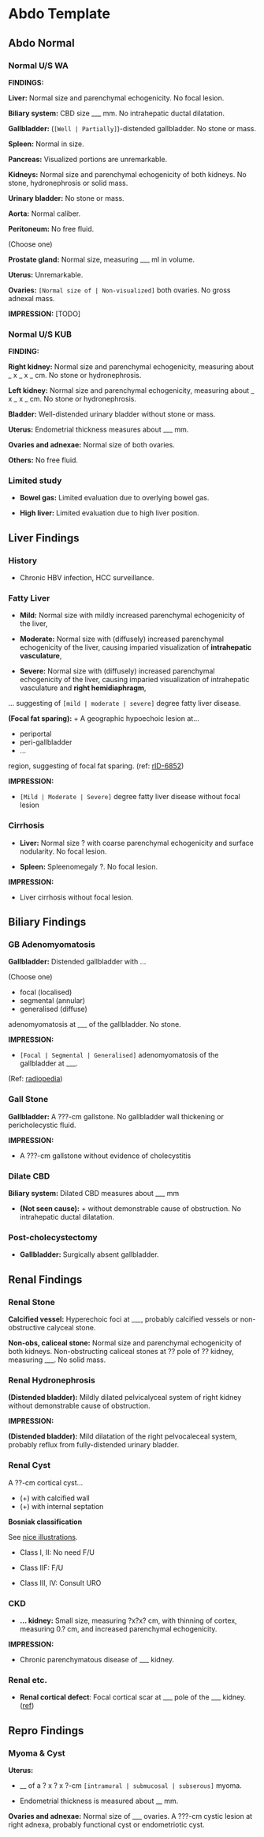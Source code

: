 # Abdo Template

## Abdo Normal 

### Normal U/S WA


**FINDINGS:** 

**Liver:** Normal size and parenchymal echogenicity. No focal lesion. 

**Biliary system:** CBD size ___ mm. No intrahepatic ductal dilatation. 

**Gallbladder:** (`[Well | Partially]`)-distended gallbladder. No stone or mass.

**Spleen:** Normal in size. 

**Pancreas:** Visualized portions are unremarkable.

**Kidneys:** Normal size and parenchymal echogenicity of both kidneys. No stone, hydronephrosis or solid mass. 

**Urinary bladder:** No stone or mass. 

**Aorta:** Normal caliber. 

**Peritoneum:** No free fluid. 

(Choose one)

**Prostate gland:** Normal size, measuring ___ ml in volume. 

**Uterus:** Unremarkable.

**Ovaries:** `[Normal size of | Non-visualized]` both ovaries. No gross adnexal mass. 


**IMPRESSION:** [TODO]


### Normal U/S KUB

**FINDING:**

**Right kidney:** Normal size and parenchymal echogenicity, measuring about _ x _ x _ cm. No stone or hydronephrosis. 

**Left kidney:** Normal size and parenchymal echogenicity, measuring about _ x _ x _ cm. No stone or hydronephrosis.

**Bladder:** Well-distended urinary bladder without stone or mass. 

**Uterus:** Endometrial thickness measures about ___ mm. 

**Ovaries and adnexae:** Normal size of both ovaries.

**Others:** No free fluid. 

### Limited study

-   **Bowel gas:** Limited evaluation due to overlying bowel gas.

-   **High liver:** Limited evaluation due to high liver position.

## Liver Findings 

### History

-  Chronic HBV infection, HCC surveillance.

### Fatty Liver

- **Mild:** Normal size with mildly increased parenchymal echogenicity of the liver,

- **Moderate:** Normal size with (diffusely) increased parenchymal echogenicity of the liver, causing imparied visualization of **intrahepatic vasculature**, 

- **Severe:** Normal size with (diffusely) increased parenchymal echogenicity of the liver, causing imparied visualization of intrahepatic vasculature and **right hemidiaphragm**,

... suggesting of `[mild | moderate | severe]` degree fatty liver disease.

**(Focal fat sparing):** + A geographic hypoechoic lesion at...

- periportal
- peri-gallbladder
- ...

region, suggesting of focal fat sparing. (ref: [rID-6852](https://doi.org/10.53347/rID-6852)) 

**IMPRESSION:** 

- `[Mild | Moderate | Severe]` degree fatty liver disease without focal lesion 

### Cirrhosis

- **Liver:** Normal size ? with coarse parenchymal echogenicity and surface nodularity. No focal lesion.  

- **Spleen:** Spleenomegaly ?. No focal lesion.

**IMPRESSION:** 

- Liver cirrhosis without focal lesion.

## Biliary Findings

### GB Adenomyomatosis

**Gallbladder:** Distended gallbladder with ...

(Choose one)

-   focal (localised)
-   segmental (annular)
-   generalised (diffuse)

adenomyomatosis at ___ of the gallbladder. No stone. 

**IMPRESSION:** 

- `[Focal | Segmental | Generalised]` adenomyomatosis of the gallbladder at ___.  

(Ref: [radiopedia](https://doi.org/10.53347/rID-7056))


### Gall Stone

**Gallbladder:** A ???-cm gallstone. No gallbladder wall thickening or pericholecystic fluid.

**IMPRESSION:** 

- A ???-cm gallstone without evidence of cholecystitis 


### Dilate CBD

**Biliary system:** Dilated CBD measures about ___ mm 


- **(Not seen cause):** + without demonstrable cause of obstruction. No intrahepatic ductal dilatation. 

### Post-cholecystectomy

- **Gallbladder:** Surgically absent gallbladder.

## Renal Findings

### Renal Stone

**Calcified vessel:** Hyperechoic foci at ___, probably calcified vessels or non-obstructive calyceal stone.


**Non-obs, caliceal stone:** Normal size and parenchymal echogenicity of both kidneys. Non-obstructing caliceal stones at ?? pole of ?? kidney, measuring ___. No solid mass.


### Renal Hydronephrosis

**(Distended bladder):** Mildly dilated pelvicalyceal system of right kidney without demonstrable cause of obstruction. 


**IMPRESSION:**

**(Distended bladder):** Mild dilatation of the right pelvocaleceal system, probably reflux from fully-distended urinary bladder.  

### Renal Cyst

A ??-cm cortical cyst... 

- (+) with calcified wall
- (+) with internal septation

**Bosniak classification**

See [nice illustrations](https://doi.org/10.53347/rID-20989).

- Class I, II: No need F/U

- Class IIF: F/U

- Class III, IV: Consult URO


### CKD

- **... kidney:** Small size, measuring ?x?x? cm, with thinning of cortex, measuring 0.? cm, and increased parenchymal echogenicity. 

**IMPRESSION:**

- Chronic parenchymatous disease of ___ kidney.

### Renal etc.

- **Renal cortical defect**: Focal cortical scar at ___ pole of the ___ kidney. ([ref](https://radiopaedia.org/articles/renal-cortical-defect))

## Repro Findings

### Myoma & Cyst

**Uterus:** 

-   __ of a ? x ? x ?-cm `[intramural | submucosal | subserous]` myoma.

-   Endometrial thickness is measured about __ mm. 

**Ovaries and adnexae:** Normal size of ___ ovaries. A ???-cm cystic lesion at right adnexa, probably functional cyst or endometriotic cyst.
